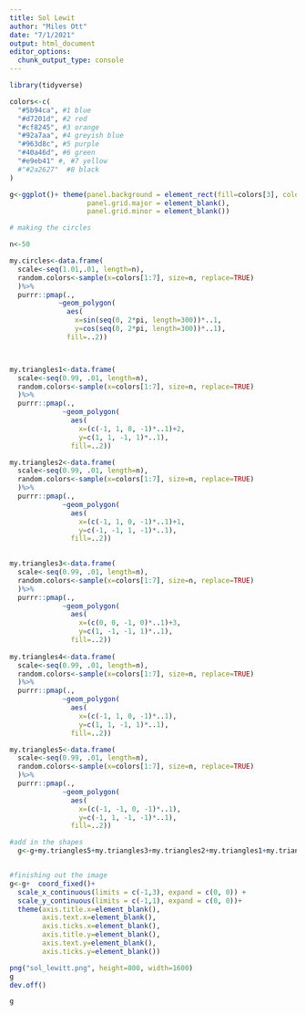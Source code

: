 ```yaml
---
title: Sol Lewit
author: "Miles Ott"
date: "7/1/2021"
output: html_document
editor_options: 
  chunk_output_type: console
---
```



```r
library(tidyverse)

colors<-c(
  "#5b94ca", #1 blue
  "#d7201d", #2 red
  "#cf8245", #3 orange
  "#92a7aa", #4 greyish blue
  "#963d8c", #5 purple
  "#40a46d", #6 green
  "#e9eb41" #, #7 yellow
  #"#2a2627"  #8 black
)

g<-ggplot()+ theme(panel.background = element_rect(fill=colors[3], colour='white'),
                   panel.grid.major = element_blank(),
                   panel.grid.minor = element_blank())

# making the circles

n<-50

my.circles<-data.frame(
  scale<-seq(1.01,.01, length=n),
  random.colors<-sample(x=colors[1:7], size=n, replace=TRUE)
  )%>%
  purrr::pmap(., 
            ~geom_polygon(
              aes(
                x=sin(seq(0, 2*pi, length=300))*..1, 
                y=cos(seq(0, 2*pi, length=300))*..1),
              fill=..2))



my.triangles1<-data.frame(
  scale<-seq(0.99, .01, length=n),
  random.colors<-sample(x=colors[1:7], size=n, replace=TRUE)
  )%>%
  purrr::pmap(.,
             ~geom_polygon(
               aes(
                 x=(c(-1, 1, 0, -1)*..1)+2,
                 y=c(1, 1, -1, 1)*..1),
               fill=..2))

my.triangles2<-data.frame(
  scale<-seq(0.99, .01, length=n),
  random.colors<-sample(x=colors[1:7], size=n, replace=TRUE)
  )%>%
  purrr::pmap(.,
             ~geom_polygon(
               aes(
                 x=(c(-1, 1, 0, -1)*..1)+1,
                 y=c(-1, -1, 1, -1)*..1),
               fill=..2))
    

my.triangles3<-data.frame(
  scale<-seq(0.99, .01, length=n),
  random.colors<-sample(x=colors[1:7], size=n, replace=TRUE)
  )%>%
  purrr::pmap(.,
             ~geom_polygon(
               aes(
                 x=(c(0, 0, -1, 0)*..1)+3,
                 y=c(1, -1, -1, 1)*..1),
               fill=..2))
    
my.triangles4<-data.frame(
  scale<-seq(0.99, .01, length=n),
  random.colors<-sample(x=colors[1:7], size=n, replace=TRUE)
  )%>%
  purrr::pmap(.,
             ~geom_polygon(
               aes(
                 x=(c(-1, 1, 0, -1)*..1),
                 y=c(1, 1, -1, 1)*..1),
               fill=..2))

my.triangles5<-data.frame(
  scale<-seq(0.99, .01, length=n),
  random.colors<-sample(x=colors[1:7], size=n, replace=TRUE)
  )%>%
  purrr::pmap(.,
             ~geom_polygon(
               aes(
                 x=(c(-1, -1, 0, -1)*..1),
                 y=c(-1, 1, -1, -1)*..1),
               fill=..2))

#add in the shapes
  g<-g+my.triangles5+my.triangles3+my.triangles2+my.triangles1+my.triangles4#+my.triangles5


#finishing out the image 
g<-g+  coord_fixed()+
  scale_x_continuous(limits = c(-1,3), expand = c(0, 0)) +
  scale_y_continuous(limits = c(-1,1), expand = c(0, 0))+
  theme(axis.title.x=element_blank(),
        axis.text.x=element_blank(),
        axis.ticks.x=element_blank(),
        axis.title.y=element_blank(),
        axis.text.y=element_blank(),
        axis.ticks.y=element_blank())

png("sol_lewitt.png", height=800, width=1600)
g
dev.off()

g

```


